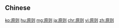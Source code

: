 {{also|原則}}
==Chinese==
{{zh-see|原則}}

[[ko:原则]]
[[hu:原则]]
[[mg:原则]]
[[ja:原则]]
[[chr:原则]]
[[vi:原则]]
[[zh:原则]]